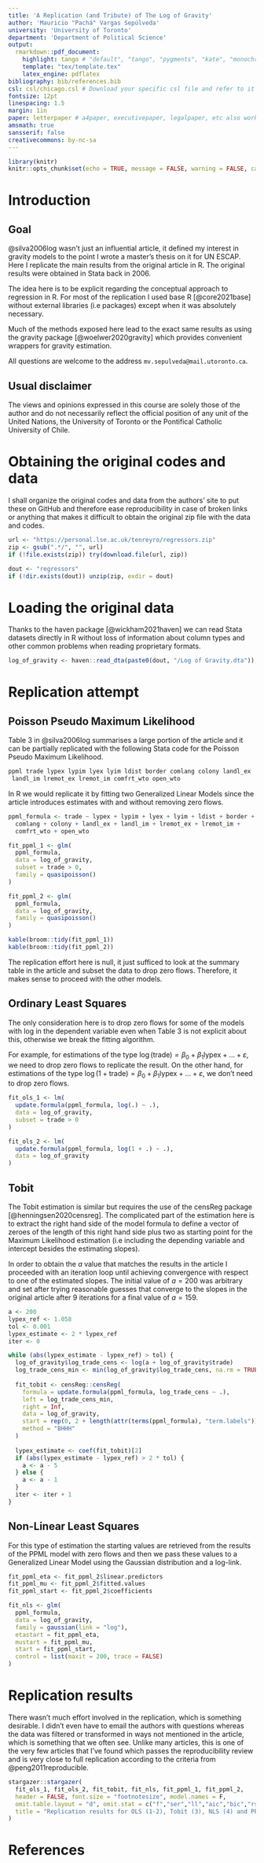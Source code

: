 ```yaml
---
title: 'A Replication (and Tribute) of The Log of Gravity'
author: 'Mauricio "Pachá" Vargas Sepúlveda'
university: 'University of Toronto'
department: 'Department of Political Science'
output:
  rmarkdown::pdf_document:
    highlight: tango # "default", "tango", "pygments", "kate", "monochrome", "espresso", "zenburn", "haddock"
    template: "tex/template.tex"
    latex_engine: pdflatex
bibliography: bib/references.bib
csl: csl/chicago.csl # Download your specific csl file and refer to it in the line below (see https://www.zotero.org/styles/)
fontsize: 12pt
linespacing: 1.5
margin: 1in
paper: letterpaper # a4paper, executivepaper, legalpaper, etc also works
amsmath: true
sansserif: false
creativecommons: by-nc-sa
---
```


```r
library(knitr)
knitr::opts_chunk$set(echo = TRUE, message = FALSE, warning = FALSE, cache = TRUE)
```

# Introduction

## Goal

@silva2006log wasn't just an influential article, it defined my interest
in gravity models to the point I wrote a master's thesis on it for UN ESCAP.
Here I replicate the main results from the original article in R. The original
results were obtained in Stata back in 2006. 

The idea here is to be explicit 
regarding the conceptual approach to regression in R. For most of the 
replication I used base R [@core2021base] without external libraries 
(i.e packages) except when it was absolutely necessary. 

Much of the methods 
exposed here lead to the exact same results as using the gravity package 
[@woelwer2020gravity] which provides convenient wrappers for gravity 
estimation.

All questions are welcome to the address `mv.sepulveda@mail.utoronto.ca`.

## Usual disclaimer

The views and opinions expressed in this course are solely those
of the author and do not necessarily reflect the official position
of any unit of the United Nations, the University of Toronto or the
Pontifical Catholic University of Chile.

# Obtaining the original codes and data

I shall organize the original codes and data from the authors' site to put
these on GitHub and therefore ease reproducibility in case of broken links
or anything that makes it difficult to obtain the original zip file with
the data and codes.

```r
url <- "https://personal.lse.ac.uk/tenreyro/regressors.zip"
zip <- gsub(".*/", "", url)
if (!file.exists(zip)) try(download.file(url, zip))

dout <- "regressors"
if (!dir.exists(dout)) unzip(zip, exdir = dout)
```

# Loading the original data

Thanks to the haven package [@wickham2021haven] we can read Stata datasets 
directly in R without loss of information about column types and other common 
problems when reading proprietary formats.

```r
log_of_gravity <- haven::read_dta(paste0(dout, "/Log of Gravity.dta"))
```

<!-- ```{r import2, echo=FALSE} -->
<!-- glimpse(log_of_gravity -->
<!-- ``` -->

<!-- In addition, the article provides useful metadata that we can read with -->
<!-- the readxl package [@wickham2019readxl] with the same advantages as for the  -->
<!-- Stata specific R package. -->

<!-- ```{r import3} -->
<!-- coding <- readxl::read_excel("regressors/coding.xls", range = "A2:C19") -->
<!-- countrycodes <- readxl::read_excel("regressors/countrycodes.xls",  -->
<!--                                    range = "A1:D137") -->
<!-- ``` -->

<!-- ```{r import4, echo=FALSE} -->
<!-- coding -->
<!-- countrycodes -->
<!-- ``` -->

# Replication attempt

## Poisson Pseudo Maximum Likelihood

Table 3 in @silva2006log summarises a large portion of the article and it can be
partially replicated with the following Stata code for the Poisson Pseudo 
Maximum Likelihood.

```stata
ppml trade lypex lypim lyex lyim ldist border comlang colony landl_ex 
 landl_im lremot_ex lremot_im comfrt_wto open_wto
```

In R we would replicate it by fitting two Generalized Linear Models since the
article introduces estimates with and without removing zero flows.

```r
ppml_formula <- trade ~ lypex + lypim + lyex + lyim + ldist + border + 
  comlang + colony + landl_ex + landl_im + lremot_ex + lremot_im + 
  comfrt_wto + open_wto

fit_ppml_1 <- glm(
  ppml_formula,
  data = log_of_gravity,
  subset = trade > 0,
  family = quasipoisson()
)

fit_ppml_2 <- glm(
  ppml_formula,
  data = log_of_gravity,
  family = quasipoisson()
)

kable(broom::tidy(fit_ppml_1))
kable(broom::tidy(fit_ppml_2))
```

The replication effort here is null, it just sufficed to look at the summary
table in the article and subset the data to drop zero flows. Therefore, it
makes sense to proceed with the other models.

## Ordinary Least Squares

The only consideration here is to drop zero flows for some of the models with 
log in the dependent variable even when Table 3 is not explicit about this, 
otherwise we break the fitting algorithm.

For example, for estimations of the type 
$\log(\text{trade}) = \beta_0 + \beta_1 \text{lypex} + \dots + \varepsilon,$
we need to drop zero flows to replicate the result. On the other hand, 
for estimations of the type 
$\log(1 + \text{trade}) = \beta_0 + \beta_1 \text{lypex} + \dots + \varepsilon,$
we don't need to drop zero flows.

```r
fit_ols_1 <- lm(
  update.formula(ppml_formula, log(.) ~ .),
  data = log_of_gravity,
  subset = trade > 0
)

fit_ols_2 <- lm(
  update.formula(ppml_formula, log(1 + .) ~ .),
  data = log_of_gravity
)
```

## Tobit

The Tobit estimation is similar but requires the use of the censReg package
[@henningsen2020censreg]. The complicated part of the estimation here is to 
extract the right hand side of the model formula to define a vector of zeroes 
of the length of this right hand side plus two as starting point for the 
Maximum Likelihood estimation (i.e including the depending variable and 
intercept besides the estimating slopes).

In order to obtain the $a$ value that matches the results in the article I
proceeded with an iteration loop until achieving convergence with respect to
one of the estimated slopes. The initial value of $a=200$ was arbitrary and
set after trying reasonable guesses that converge to the slopes in the original
article after 9 iterations for a final value of $a=159$.

```r
a <- 200
lypex_ref <- 1.058
tol <- 0.001
lypex_estimate <- 2 * lypex_ref
iter <- 0

while (abs(lypex_estimate - lypex_ref) > tol) {
  log_of_gravity$log_trade_cens <- log(a + log_of_gravity$trade)
  log_trade_cens_min <- min(log_of_gravity$log_trade_cens, na.rm = TRUE)
    
  fit_tobit <- censReg::censReg(
    formula = update.formula(ppml_formula, log_trade_cens ~ .),
    left = log_trade_cens_min,
    right = Inf,
    data = log_of_gravity,
    start = rep(0, 2 + length(attr(terms(ppml_formula), "term.labels"))),
    method = "BHHH"
  )
  
  lypex_estimate <- coef(fit_tobit)[2]
  if (abs(lypex_estimate - lypex_ref) > 2 * tol) {
    a <- a - 5
  } else {
    a <- a - 1
  }
  iter <- iter + 1
}
```

## Non-Linear Least Squares

For this type of estimation the starting values are retrieved from the results 
of the PPML model with zero flows and then we pass these values to a Generalized 
Linear Model using the Gaussian distribution and a log-link.

```r
fit_ppml_eta <- fit_ppml_2$linear.predictors
fit_ppml_mu <- fit_ppml_2$fitted.values
fit_ppml_start <- fit_ppml_2$coefficients

fit_nls <- glm(
  ppml_formula,
  data = log_of_gravity, 
  family = gaussian(link = "log"),
  etastart = fit_ppml_eta,
  mustart = fit_ppml_mu,
  start = fit_ppml_start,
  control = list(maxit = 200, trace = FALSE)
)
```

# Replication results

There wasn't much effort involved in the replication, which is something
desirable. I didn't even have to email the authors with questions whereas
the data was filtered or transformed in ways not mentioned in the article, 
which is something that we often see. Unlike many articles, this is one of the
very few articles that I've found which passes the reproducibility review
and is very close to full replication according to the criteria from 
@peng2011reproducible.

```r
stargazer::stargazer(
  fit_ols_1, fit_ols_2, fit_tobit, fit_nls, fit_ppml_1, fit_ppml_2,
  header = FALSE, font.size = "footnotesize", model.names = F, 
  omit.table.layout = "d", omit.stat = c("f","ser","ll","aic","bic","rsq","adj.rsq"),
  title = "Replication results for OLS (1-2), Tobit (3), NLS (4) and PPML (5-6)."
)
```

\newpage

# References

\markboth{References}{References}
